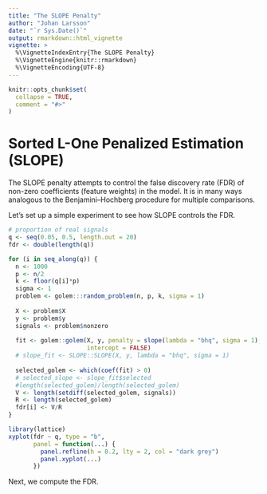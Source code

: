 ```yaml
---
title: "The SLOPE Penalty"
author: "Johan Larsson"
date: "`r Sys.Date()`"
output: rmarkdown::html_vignette
vignette: >
  %\VignetteIndexEntry{The SLOPE Penalty}
  %\VignetteEngine{knitr::rmarkdown}
  %\VignetteEncoding{UTF-8}
---
```


```r
knitr::opts_chunk$set(
  collapse = TRUE,
  comment = "#>"
)
```

# Sorted L-One Penalized Estimation (SLOPE)

The SLOPE penalty attempts to control
the false discovery rate (FDR) of non-zero coefficients (feature weights)
in the model. It is in many ways analogous to the
Benjamini--Hochberg procedure for multiple comparisons.

Let's set up a simple experiment to see how SLOPE controls the FDR.

```r
# proportion of real signals
q <- seq(0.05, 0.5, length.out = 20)
fdr <- double(length(q))

for (i in seq_along(q)) {
  n <- 1000
  p <- n/2
  k <- floor(q[i]*p)
  sigma <- 1
  problem <- golem:::random_problem(n, p, k, sigma = 1)
  
  X <- problem$X
  y <- problem$y
  signals <- problem$nonzero
  
  fit <- golem::golem(X, y, penalty = slope(lambda = "bhq", sigma = 1),
                      intercept = FALSE)
  # slope_fit <- SLOPE::SLOPE(X, y, lambda = "bhq", sigma = 1)
  
  selected_golem <- which(coef(fit) > 0)
  # selected_slope <- slope_fit$selected
  #length(selected_golem)/length(selected_golem)
  V <- length(setdiff(selected_golem, signals))
  R <- length(selected_golem)
  fdr[i] <- V/R
}

library(lattice)
xyplot(fdr ~ q, type = "b",
       panel = function(...) {
         panel.refline(h = 0.2, lty = 2, col = "dark grey")
         panel.xyplot(...)
       })
```

Next, we compute the FDR.

```r

```


